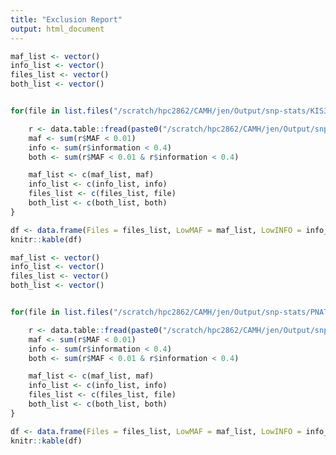 ```yaml
---
title: "Exclusion Report"
output: html_document
---
```


```R

maf_list <- vector()
info_list <- vector()
files_list <- vector()
both_list <- vector()


for(file in list.files("/scratch/hpc2862/CAMH/jen/Output/snp-stats/KIS3_AA")){

	r <- data.table::fread(paste0("/scratch/hpc2862/CAMH/jen/Output/snp-stats/KIS3_AA/", file), h = T, data.table = F)
	maf <- sum(r$MAF < 0.01)
	info <- sum(r$information < 0.4)
	both <- sum(r$MAF < 0.01 & r$information < 0.4)

	maf_list <- c(maf_list, maf)
	info_list <- c(info_list, info)
	files_list <- c(files_list, file)
	both_list <- c(both_list, both)
}

df <- data.frame(Files = files_list, LowMAF = maf_list, LowINFO = info_list, Both = both_list)
knitr::kable(df)
```



```R

maf_list <- vector()
info_list <- vector()
files_list <- vector()
both_list <- vector()


for(file in list.files("/scratch/hpc2862/CAMH/jen/Output/snp-stats/PNAT2_AA")){

	r <- data.table::fread(paste0("/scratch/hpc2862/CAMH/jen/Output/snp-stats/PNAT2_AA/", file), h = T, data.table = F)
	maf <- sum(r$MAF < 0.01)
	info <- sum(r$information < 0.4)
	both <- sum(r$MAF < 0.01 & r$information < 0.4)

	maf_list <- c(maf_list, maf)
	info_list <- c(info_list, info)
	files_list <- c(files_list, file)
	both_list <- c(both_list, both)
}

df <- data.frame(Files = files_list, LowMAF = maf_list, LowINFO = info_list, Both = both_list)
knitr::kable(df)
```
